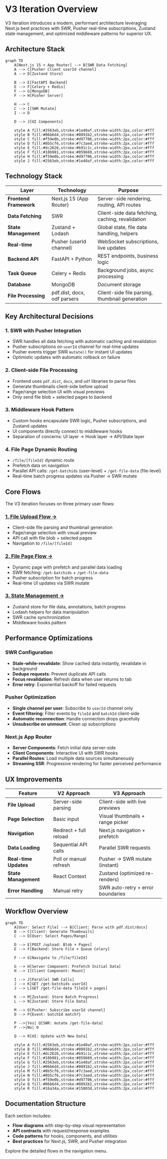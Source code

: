 # V3 Iteration Overview

V3 iteration introduces a modern, performant architecture leveraging Next.js best practices with SWR, Pusher real-time subscriptions, Zustand state management, and optimized middleware patterns for superior UX.

## Architecture Stack

```mermaid
graph TD
    A[Next.js 15 + App Router] --> B[SWR Data Fetching]
    A --> C[Pusher Client userId channel]
    A --> D[Zustand Store]

    B --> E[FastAPI Backend]
    E --> F[Celery + Redis]
    F --> G[MongoDB]
    F --> H[Pusher Server]

    H --> C
    C --> I[SWR Mutate]
    I --> D

    D --> J[UI Components]

    style A fill:#2563eb,stroke:#1e40af,stroke-width:2px,color:#fff
    style B fill:#06b6d4,stroke:#0891b2,stroke-width:2px,color:#fff
    style C fill:#f59e0b,stroke:#d97706,stroke-width:2px,color:#fff
    style D fill:#8b5cf6,stroke:#7c3aed,stroke-width:2px,color:#fff
    style E fill:#dc2626,stroke:#b91c1c,stroke-width:2px,color:#fff
    style F fill:#10b981,stroke:#059669,stroke-width:2px,color:#fff
    style H fill:#f59e0b,stroke:#d97706,stroke-width:2px,color:#fff
    style J fill:#2563eb,stroke:#1e40af,stroke-width:2px,color:#fff
```

## Technology Stack

| Layer | Technology | Purpose |
|-------|------------|---------|
| **Frontend Framework** | Next.js 15 (App Router) | Server-side rendering, routing, API routes |
| **Data Fetching** | SWR | Client-side data fetching, caching, revalidation |
| **State Management** | Zustand + Lodash | Global state, file data handling, helpers |
| **Real-time** | Pusher (userId channel) | WebSocket subscriptions, live updates |
| **Backend API** | FastAPI + Python | REST endpoints, business logic |
| **Task Queue** | Celery + Redis | Background jobs, async processing |
| **Database** | MongoDB | Document storage |
| **File Processing** | pdf.dist, docx, odf parsers | Client-side file parsing, thumbnail generation |

## Key Architectural Decisions

### 1. **SWR with Pusher Integration**
- SWR handles all data fetching with automatic caching and revalidation
- Pusher subscriptions on `userId` channel for real-time updates
- Pusher events trigger SWR `mutate()` for instant UI updates
- Optimistic updates with automatic rollback on failure

### 2. **Client-side File Processing**
- Frontend uses `pdf.dist`, `docx`, and `odf` libraries to parse files
- Generate thumbnails client-side before upload
- Page/range selection UI with visual previews
- Only send file blob + selected pages to backend

### 3. **Middleware Hook Pattern**
- Custom hooks encapsulate SWR logic, Pusher subscriptions, and Zustand updates
- UI components directly connect to middleware hooks
- Separation of concerns: UI layer → Hook layer → API/State layer

### 4. **File Page Dynamic Routing**
- `/file/[fileId]` dynamic route
- Prefetch data on navigation
- Parallel API calls: `/get-batchids` (user-level) + `/get-file-data` (file-level)
- Real-time batch progress updates via Pusher → SWR mutate

## Core Flows

The V3 iteration focuses on three primary user flows:

### **[1. File Upload Flow →](/v3-iteration/file-upload-flow)**
- Client-side file parsing and thumbnail generation
- Page/range selection with visual preview
- API call with file blob + selected pages
- Navigation to `/file/[fileId]`

### **[2. File Page Flow →](/v3-iteration/file-page-flow)**
- Dynamic page with prefetch and parallel data loading
- SWR fetching: `/get-batchids` + `/get-file-data`
- Pusher subscription for batch progress
- Real-time UI updates via SWR mutate

### **[3. State Management →](/v3-iteration/state-management)**
- Zustand store for file data, annotations, batch progress
- Lodash helpers for data manipulation
- SWR cache synchronization
- Middleware hooks pattern

## Performance Optimizations

### SWR Configuration
- **Stale-while-revalidate**: Show cached data instantly, revalidate in background
- **Dedupe requests**: Prevent duplicate API calls
- **Focus revalidation**: Refresh data when user returns to tab
- **Error retry**: Exponential backoff for failed requests

### Pusher Optimization
- **Single channel per user**: Subscribe to `userId` channel only
- **Event filtering**: Filter events by `fileId` and `batchId` client-side
- **Automatic reconnection**: Handle connection drops gracefully
- **Unsubscribe on unmount**: Clean up subscriptions

### Next.js App Router
- **Server Components**: Fetch initial data server-side
- **Client Components**: Interactive UI with SWR hooks
- **Parallel Routes**: Load multiple data sources simultaneously
- **Streaming SSR**: Progressive rendering for faster perceived performance

## UX Improvements

| Feature | V2 Approach | V3 Approach |
|---------|-------------|-------------|
| **File Upload** | Server-side parsing | Client-side with live previews |
| **Page Selection** | Basic input | Visual thumbnails + range picker |
| **Navigation** | Redirect + full reload | Next.js navigation + prefetch |
| **Data Loading** | Sequential API calls | Parallel SWR requests |
| **Real-time Updates** | Poll or manual refresh | Pusher → SWR mutate (instant) |
| **State Management** | React Context | Zustand (optimized re-renders) |
| **Error Handling** | Manual retry | SWR auto-retry + error boundaries |

## Workflow Overview

```mermaid
graph TD
    A[User: Select File] --> B[Client: Parse with pdf.dist/docx]
    B --> C[Client: Generate Thumbnails]
    C --> D[User: Select Pages/Range]

    D --> E[POST /upload: Blob + Pages]
    E --> F[Backend: Store File + Queue Celery]

    F --> G[Navigate to /file/fileId]

    G --> H[Server Component: Prefetch Initial Data]
    H --> I[Client Component: Mount]

    I --> J[Parallel SWR Calls]
    J --> K[GET /get-batchids userId]
    J --> L[GET /get-file-data fileId + pages]

    K --> M[Zustand: Store Batch Progress]
    L --> N[Zustand: Store File Data]

    M --> O[Pusher: Subscribe userId channel]
    O --> P{Event: batchId match?}

    P -->|Yes| Q[SWR: mutate /get-file-data]
    P -->|No| O

    Q --> R[UI: Update with New Data]

    style A fill:#2563eb,stroke:#1e40af,stroke-width:2px,color:#fff
    style B fill:#06b6d4,stroke:#0891b2,stroke-width:2px,color:#fff
    style E fill:#dc2626,stroke:#b91c1c,stroke-width:2px,color:#fff
    style F fill:#10b981,stroke:#059669,stroke-width:2px,color:#fff
    style G fill:#2563eb,stroke:#1e40af,stroke-width:2px,color:#fff
    style J fill:#06b6d4,stroke:#0891b2,stroke-width:2px,color:#fff
    style M fill:#8b5cf6,stroke:#7c3aed,stroke-width:2px,color:#fff
    style N fill:#8b5cf6,stroke:#7c3aed,stroke-width:2px,color:#fff
    style O fill:#f59e0b,stroke:#d97706,stroke-width:2px,color:#fff
    style Q fill:#06b6d4,stroke:#0891b2,stroke-width:2px,color:#fff
    style R fill:#16a34a,stroke:#15803d,stroke-width:2px,color:#fff
```

## Documentation Structure

Each section includes:
- **Flow diagrams** with step-by-step visual representation
- **API contracts** with request/response examples
- **Code patterns** for hooks, components, and utilities
- **Best practices** for Next.js, SWR, and Pusher integration

Explore the detailed flows in the navigation menu.
